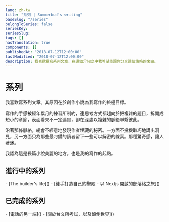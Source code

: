 ```yaml
---
lang: zh-tw
title: "系列 | Summerbud's writing"
baseSlug: "/series"
belongToSeries: false
seriesKey: 
seriesSlug: 
tags: []
hasTranslation: true
components: []
publishedAt: "2018-07-12T12:00:00"
lastModified: "2018-07-12T12:00:00"
description: 我喜歡撰寫系列文章，在這個介紹之中我希望能跟你分享這個策略的來由。
---
```



# 系列

我喜歡寫系列文章。其原因在於創作小說為我寫作的終極目標。

寫作的手感被經年累月的練習所制約，連思考方式都趨向於把複雜的題目，拆開成短小的章節，表面看來不一定連貫，卻在深處以複雜的脈絡聯繫彼此。

沿著那條脈絡，總會不經意地發現作者埋藏的秘密。一方面不投機取巧地講出洞見，另一方面只為那些最刁鑽的讀者留下一些可以解密的線索。那種驚奇感，讓人著迷。

我認為這是長篇小說美麗的地方。也是我的寫作的起點。

## 進行中的系列


<CustomLink href="/series/the-builders-life/intro">
  - [The builder's life]()
</CustomLink>

<CustomLink href="/series/blogging-with-nextjs/intro">
  - [徒手打造自己的聖殿 - 以 Nextjs 開啟的部落格之旅]()
</CustomLink>

## 已完成的系列

<CustomLink href="/series/the-other-end-of-line/intro">
  - [電話的另一端]()
</CustomLink>

<CustomLink href="/series/the-master-degree-of-taiwanese-literature-and-the-upside-down-world/intro">
  - [關於台文所考試，以及顛倒世界]()
</CustomLink>